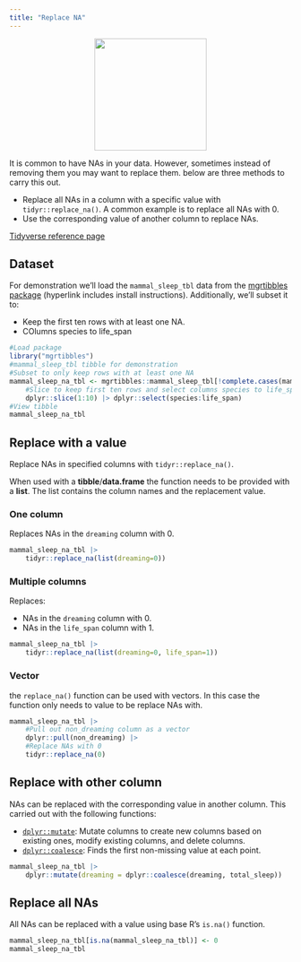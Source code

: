 ```yaml
---
title: "Replace NA"
---
```


<center>
![](images/tidyr_replace_na.png){style="width:200px"}
</center>

It is common to have NAs in your data. 
However, sometimes instead of removing them you may want to replace them.
below are three methods to carry this out.

- Replace all NAs in a column with a specific value with `tidyr::replace_na()`. A common example is to replace all NAs with 0.
- Use the corresponding value of another column to replace NAs. 

[Tidyverse reference page](https://tidyr.tidyverse.org//reference/replace_na.html)

## Dataset

For demonstration we'll load the `mammal_sleep_tbl` data from the [mgrtibbles package](/datasets/mgrtibbles.qmd) (hyperlink includes install instructions). Additionally, we'll subset it to:

- Keep the first ten rows with at least one NA.
- COlumns species to life_span

```r
#Load package
library("mgrtibbles")
#mammal_sleep_tbl tibble for demonstration
#Subset to only keep rows with at least one NA
mammal_sleep_na_tbl <- mgrtibbles::mammal_sleep_tbl[!complete.cases(mammal_sleep_tbl),] |>
    #Slice to keep first ten rows and select columns species to life_span
    dplyr::slice(1:10) |> dplyr::select(species:life_span)
#View tibble
mammal_sleep_na_tbl
```

## Replace with a value

Replace NAs in specified columns with `tidyr::replace_na()`.

When used with a __tibble__/__data.frame__ the function needs to be provided with a __list__.
The list contains the column names and the replacement value.

### One column

Replaces NAs in the `dreaming` column with 0.

```r
mammal_sleep_na_tbl |>
    tidyr::replace_na(list(dreaming=0))
```

### Multiple columns

Replaces:

- NAs in the `dreaming` column with 0.
- NAs in the `life_span` column with 1.

```r
mammal_sleep_na_tbl |>
    tidyr::replace_na(list(dreaming=0, life_span=1))
```

### Vector

the `replace_na()` function can be used with vectors.
In this case the function only needs to value to be replace NAs with.

```r
mammal_sleep_na_tbl |>
    #Pull out non_dreaming column as a vector
    dplyr::pull(non_dreaming) |>
    #Replace NAs with 0
    tidyr::replace_na(0)
```

## Replace with other column

NAs can be replaced with the corresponding value in another column. This carried out with the following functions:

- [`dplyr::mutate`](/dplyr/mutate.qmd): Mutate columns to create new columns based on existing ones, modify existing columns, and delete columns.
- [`dplyr::coalesce`](https://dplyr.tidyverse.org//reference/coalesce.html): Finds the first non-missing value at each point.

```r
mammal_sleep_na_tbl |>
    dplyr::mutate(dreaming = dplyr::coalesce(dreaming, total_sleep))
```

## Replace all NAs

All NAs can be replaced with a value using base R's `is.na()` function.

```r
mammal_sleep_na_tbl[is.na(mammal_sleep_na_tbl)] <- 0
mammal_sleep_na_tbl
```